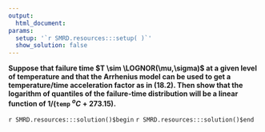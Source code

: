 ```yaml
---
output:
  html_document:
params:
  setup: '`r SMRD.resources:::setup( )`'
  show_solution: false
---
```


__Suppose that failure time $T \sim \LOGNOR(\mu,\sigma)$ at a given level of temperature and that the Arrhenius model can be used to get a temperature/time acceleration factor as in (18.2). Then show that the logarithm of quantiles of the failure-time distribution will be a linear function of $1/(\mathtt{temp}\;^oC +273.15)$.__

`r SMRD.resources:::solution()$begin`
`r SMRD.resources:::solution()$end`
